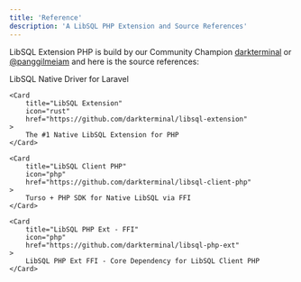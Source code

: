 ```yaml
---
title: 'Reference'
description: 'A LibSQL PHP Extension and Source References'
---
```


LibSQL Extension PHP is build by our Community Champion [darkterminal](https://github.com/darkterminal) or [@panggilmeiam](https://x.com/panggilmeiam) and here is the source references:

<CardGroup cols={2}>
    <Card
        title="LibSQL Driver Laravel"
        icon="laravel"
        href="https://github.com/darkterminal/libsql-driver-laravel"
    >
        LibSQL Native Driver for Laravel
    </Card>

    <Card
        title="LibSQL Extension"
        icon="rust"
        href="https://github.com/darkterminal/libsql-extension"
    >
        The #1 Native LibSQL Extension for PHP
    </Card>

    <Card
        title="LibSQL Client PHP"
        icon="php"
        href="https://github.com/darkterminal/libsql-client-php"
    >
        Turso + PHP SDK for Native LibSQL via FFI
    </Card>

    <Card
        title="LibSQL PHP Ext - FFI"
        icon="php"
        href="https://github.com/darkterminal/libsql-php-ext"
    >
        LibSQL PHP Ext FFI - Core Dependency for LibSQL Client PHP
    </Card>
</CardGroup>
